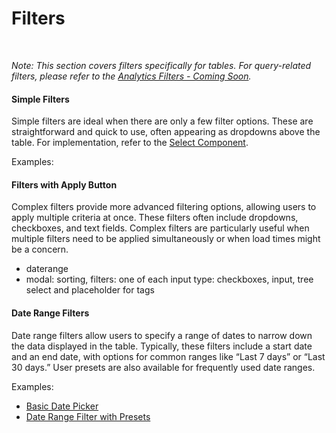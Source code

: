 

<Meta of={FiltersStories} />

# Filters

<br />

_Note: This section covers filters specifically for tables. For query-related filters, please refer to the [Analytics Filters - Coming Soon](#coming)._

#### **Simple Filters**

Simple filters are ideal when there are only a few filter options. These are straightforward and quick to use, often appearing as dropdowns above the table. For implementation, refer to the [Select Component](https://mparticle.github.io/aquarium/?path=/docs/components-data-entry-select--documentation).

Examples:

<Story of={FiltersStories.WithBasicFilters} />

#### **Filters with Apply Button**

Complex filters provide more advanced filtering options, allowing users to apply multiple criteria at once. These filters often include dropdowns, checkboxes, and text fields. Complex filters are particularly useful when multiple filters need to be applied simultaneously or when load times might be a concern.

- daterange
- modal: sorting, filters: one of each input type: checkboxes, input, tree select and placeholder for tags

<Story of={FiltersStories.WithComplexFilters} />

#### **Date Range Filters**

Date range filters allow users to specify a range of dates to narrow down the data displayed in the table. Typically, these filters include a start date and an end date, with options for common ranges like “Last 7 days” or “Last 30 days.” User presets are also available for frequently used date ranges.

Examples:

- [Basic Date Picker](https://mparticle.github.io/aquarium/?path=/docs/components-data-entry-date-picker--documentation)
- [Date Range Filter with Presets](https://mparticle.github.io/aquarium/?path=/docs/candidate-components-directory-date-range-filter--documentation)
